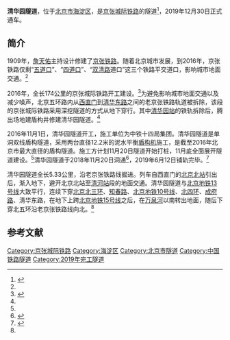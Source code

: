 {{Infobox tunnel
|name = 清华园隧道
|image = South portal of Qinghuayuan Tunnel (20190613170108).jpg
|image_size = 250px
|alt = 
|caption = 位于[[北下关街道|北下关街道]]的清华园隧道南端出口
|official_name = 
|location = {{CHN}}[[北京市|北京市]][[海淀区|海淀区]]
|coordinates = 
|os_grid_ref = 
|status = 已通车
|system = 
|line = [[京张城际铁路|京张城际铁路]]
|crosses = 北京城区
|start         = [[北下关街道|北下关街道]]净土寺（DK14+090）
|end           = [[清华园街道|清华园街道]]大石桥（DK19+420）
|stations      = 
|startwork     = 2016年11月1日
|construction  = 
|complete     = 2018年11月20日
|open        = 2019年12月30日
|close        = 
|rebuild       = 
|reopen      = 
|cost       = 
|owner         = 
|builder        = [[中铁十四局|中铁十四局]] 
|operator      = 
|traffic       = 
|character     = 
|designer      =
|engineer      = 
|length        = 5.33公里
|linelength    = 
|tracklength   = 
|notrack      = [[复线铁路|复线铁路]] 
|gauge        = [[标准铁轨|标准铁轨]] 
|el            = [[高架電纜|高架電纜]]25千伏 50赫兹
|speed         = 120km/h
|hielevation   = 
|lowelevation  = 
|height        = 
|width         = 
|depth        = 
|depth_below_water =
|shipping_clearance_above = 
|grade         = 
|method      =
|map           = 
|extra         = 
}}
'''清华园隧道'''，位于[[北京市|北京市]][[海淀区|海淀区]]，是[[京张城际铁路|京张城际铁路]]的隧道<ref name=xhw>{{Cite web |url=http://news.xinhuanet.com/fortune/2016-11/02/c_129347140.htm |title=京张高铁清华园隧道开建，新华网，2016-11-02 |access-date=2016-11-02 |archive-date=2016-12-20 |archive-url=https://web.archive.org/web/20161220092820/http://news.xinhuanet.com/fortune/2016-11/02/c_129347140.htm |dead-url=no }}</ref>，2019年12月30日正式通车。

==简介==
1909年，[[詹天佑|詹天佑]]主持设计修建了[[京张铁路|京张铁路]]。随着北京城市发展，到2016年，京张铁路仅剩“[[五道口|五道口]]”、“[[四道口|四道口]]”、“[[双清路|双清路]]道口”这三个铁路平交道口，影响城市地面交通。<ref name=xhw/>

2016年，全长174公里的京张城际铁路开工建设。<ref>{{Cite web |url=http://mt.sohu.com/20160410/n443804644.shtml |title=京张高铁开工啦!延庆张家口山西内蒙进北京提速了，搜狐，2016-04-10 |access-date=2016-11-02 |archive-date=2016-04-16 |archive-url=https://web.archive.org/web/20160416143444/http://mt.sohu.com/20160410/n443804644.shtml |dead-url=no }}</ref>为避免影响城市地面交通以及减少噪声，北京五环路内从[[西直门|西直门]]到[[清华东路|清华东路]]之间的老京张铁路轨道被拆除，该段的京张城际铁路采用深挖隧道的方式从地下穿行。其中[[清华园站|清华园站]]的铁轨拆除后，腾出场地建盾构井修建清华园隧道。<ref name=xhw/>

2016年11月1日，清华园隧道开工，施工单位为中铁十四局集团。清华园隧道是单洞双线盾构隧道，采用两台直径12.2米的泥水平衡[[盾构机|盾构机]]施工，是截至2016年北京市最大直径的盾构隧道。施工方计划11月20日隧道开始打桩，11月底全面展开隧道建设。<ref name=xhw/>清华园隧道于2018年11月20日洞通<ref>{{cite news|url=http://www.xinhuanet.com/fortune/2018-11/20/c_1123741501.htm|title=京张高铁控制性工程清华园隧道顺利贯通|publisher=[[新华网|新华网]]|date=2018-11-20|accessdate=2019-06-14|archive-date=2020-08-06|archive-url=https://web.archive.org/web/20200806071826/http://www.xinhuanet.com/fortune/2018-11/20/c_1123741501.htm|dead-url=no}}</ref>，2019年6月12日铺轨完毕。<ref>{{cite news|url=http://www.xinhuanet.com/2019-06/12/c_1124612408.htm|title=京张高铁轨道全线贯通 1小时内可从北京到张家口|publisher=[[新华社|新华社]]|date=2019-06-12|accessdate=2019-06-14|archive-date=2020-08-09|archive-url=https://web.archive.org/web/20200809132553/http://www.xinhuanet.com/2019-06/12/c_1124612408.htm|dead-url=no}}</ref>

清华园隧道全长5.33公里，沿老京张铁路线掘进。列车自西直门的[[北京北站|北京北站]]引出后，渐入地下，避开北京北站至[[清河站|清河站]]段的地面交通。清华园隧道与[[北京地铁13号线|北京地铁13号线]]大致平行，连续下穿[[北京三环路|北京北三环]]、[[知春路|知春路]]、[[北京地铁10号线|北京地铁10号线]]、[[北京四环路|北四环]]、[[成府路|成府路]]、清华东路，在地下上跨[[北京地铁15号线|北京地铁15号线]]之后，在[[万泉河_(北京)|万泉河]]以南转出地面，随后下穿北五环沿老京张铁路线向北。<ref name=xhw/>

==参考文献==
{{reflist}}

[[Category:京张城际铁路|Category:京张城际铁路]]
[[Category:海淀区|Category:海淀区]]
[[Category:北京市隧道|Category:北京市隧道]]
[[Category:中国铁路隧道|Category:中国铁路隧道]]
[[Category:2019年完工隧道|Category:2019年完工隧道]]